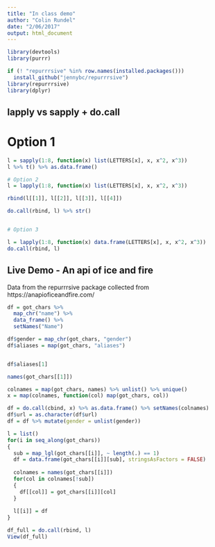 ```yaml
---
title: "In class demo"
author: "Colin Rundel"
date: "2/06/2017"
output: html_document
---
```


```r
library(devtools)
library(purrr)

if (! "repurrrsive" %in% row.names(installed.packages()))
  install_github("jennybc/repurrrsive")
library(repurrrsive)
library(dplyr)
```

## lapply vs sapply + do.call



# Option 1

```r
l = sapply(1:8, function(x) list(LETTERS[x], x, x^2, x^3))
l %>% t() %>% as.data.frame()

# Option 2
l = lapply(1:8, function(x) list(LETTERS[x], x, x^2, x^3))

rbind(l[[1]], l[[2]], l[[3]], l[[4]])

do.call(rbind, l) %>% str()


# Option 3

l = lapply(1:8, function(x) data.frame(LETTERS[x], x, x^2, x^3))
do.call(rbind, l)
```


## Live Demo - An api of ice and fire 

Data from the repurrrsive package collected from https://anapioficeandfire.com/

```r
df = got_chars %>% 
  map_chr("name") %>% 
  data_frame() %>%
  setNames("Name")

df$gender = map_chr(got_chars, "gender")
df$aliases = map(got_chars, "aliases")


df$aliases[1]

names(got_chars[[1]])
```


```r
colnames = map(got_chars, names) %>% unlist() %>% unique()
x = map(colnames, function(col) map(got_chars, col))

df = do.call(cbind, x) %>% as.data.frame() %>% setNames(colnames)
df$url = as.character(df$url)
df = df %>% mutate(gender = unlist(gender))
```

```r
l = list()
for(i in seq_along(got_chars))
{
  sub = map_lgl(got_chars[[i]], ~ length(.) == 1)
  df = data.frame(got_chars[[i]][sub], stringsAsFactors = FALSE)
  
  colnames = names(got_chars[[i]])
  for(col in colnames[!sub])
  {
    df[[col]] = got_chars[[i]][col]
  }
  
  l[[i]] = df
}

df_full = do.call(rbind, l)
View(df_full)
```

